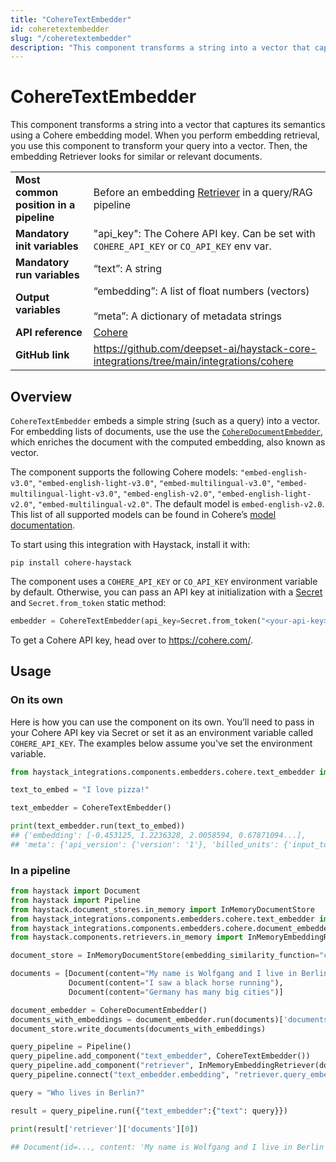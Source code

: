```yaml
---
title: "CohereTextEmbedder"
id: coheretextembedder
slug: "/coheretextembedder"
description: "This component transforms a string into a vector that captures its semantics using a Cohere embedding model.  When you perform embedding retrieval, you use this component to transform your query into a vector. Then, the embedding Retriever looks for similar or relevant documents."
---
```


# CohereTextEmbedder

This component transforms a string into a vector that captures its semantics using a Cohere embedding model.  When you perform embedding retrieval, you use this component to transform your query into a vector. Then, the embedding Retriever looks for similar or relevant documents.

|  |  |
| --- | --- |
| **Most common position in a pipeline** | Before an embedding [Retriever](/docs/pipeline-components/retrievers.mdx)  in a query/RAG pipeline |
| **Mandatory init variables** | "api_key": The Cohere API key. Can be set with `COHERE_API_KEY` or `CO_API_KEY` env var. |
| **Mandatory run variables** | “text”: A string |
| **Output variables** | “embedding”: A list of float numbers (vectors)  <br /> <br />“meta”:  A dictionary of metadata strings |
| **API reference** | [Cohere](/reference/integrations-cohere) |
| **GitHub link** | https://github.com/deepset-ai/haystack-core-integrations/tree/main/integrations/cohere |

## Overview

`CohereTextEmbedder` embeds a simple string (such as a query) into a vector. For embedding lists of documents, use the use the [`CohereDocumentEmbedder`](https://docs.haystack.deepset.ai/v2.0/docs/coheredocumentembedder), which enriches the document with the computed embedding, also known as vector.

The component supports the following Cohere models:
`"embed-english-v3.0"`, `"embed-english-light-v3.0"`, `"embed-multilingual-v3.0"`,
`"embed-multilingual-light-v3.0"`, `"embed-english-v2.0"`, `"embed-english-light-v2.0"`,
`"embed-multilingual-v2.0"`. The default model is `embed-english-v2.0`. This list of all supported models can be found in Cohere’s [model documentation](https://docs.cohere.com/docs/models#representation).

To start using this integration with Haystack, install it with:

```shell
pip install cohere-haystack
```

The component uses a `COHERE_API_KEY` or `CO_API_KEY` environment variable by default. Otherwise, you can pass an API key at initialization with a [Secret](../../concepts/secret-management.mdx) and `Secret.from_token` static method:

```python
embedder = CohereTextEmbedder(api_key=Secret.from_token("<your-api-key>"))
```

To get a Cohere API key, head over to https://cohere.com/.

## Usage

### On its own

Here is how you can use the component on its own. You’ll need to pass in your Cohere API key via Secret or set it as an environment variable called `COHERE_API_KEY`. The examples below assume you've set the environment variable.

```python
from haystack_integrations.components.embedders.cohere.text_embedder import CohereTextEmbedder

text_to_embed = "I love pizza!"

text_embedder = CohereTextEmbedder()

print(text_embedder.run(text_to_embed))
## {'embedding': [-0.453125, 1.2236328, 2.0058594, 0.67871094...],
## 'meta': {'api_version': {'version': '1'}, 'billed_units': {'input_tokens': 4}}}
```

### In a pipeline

```python
from haystack import Document
from haystack import Pipeline
from haystack.document_stores.in_memory import InMemoryDocumentStore
from haystack_integrations.components.embedders.cohere.text_embedder import CohereTextEmbedder
from haystack_integrations.components.embedders.cohere.document_embedder import CohereDocumentEmbedder
from haystack.components.retrievers.in_memory import InMemoryEmbeddingRetriever

document_store = InMemoryDocumentStore(embedding_similarity_function="cosine")

documents = [Document(content="My name is Wolfgang and I live in Berlin"),
             Document(content="I saw a black horse running"),
             Document(content="Germany has many big cities")]

document_embedder = CohereDocumentEmbedder()
documents_with_embeddings = document_embedder.run(documents)['documents']
document_store.write_documents(documents_with_embeddings)

query_pipeline = Pipeline()
query_pipeline.add_component("text_embedder", CohereTextEmbedder())
query_pipeline.add_component("retriever", InMemoryEmbeddingRetriever(document_store=document_store))
query_pipeline.connect("text_embedder.embedding", "retriever.query_embedding")

query = "Who lives in Berlin?"

result = query_pipeline.run({"text_embedder":{"text": query}})

print(result['retriever']['documents'][0])

## Document(id=..., content: 'My name is Wolfgang and I live in Berlin')
```
